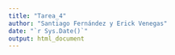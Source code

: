 ```yaml
---
title: "Tarea_4"
author: "Santiago Fernández y Erick Venegas"
date: "`r Sys.Date()`"
output: html_document
---
```




